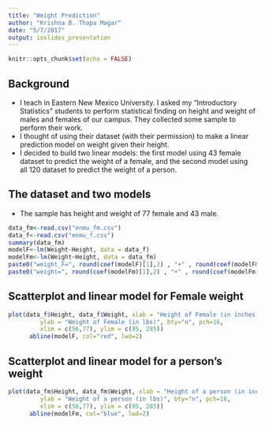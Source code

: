 ```yaml
---
title: "Weight Prediction"
author: "Krishna B. Thapa Magar"
date: "5/7/2017"
output: ioslides_presentation
---
```


```r
knitr::opts_chunk$set(echo = FALSE)
```

## Background

- I teach in Eastern New Mexico University. I asked my "Introductory Statistics" students to perform statistical finding on height and weight of males and females of our campus. They collected some sample to perform their work.
- I thought of using their dataset (with their permission) to make a linear prediction model on weight given their height.
- I decided to build two linear models: the first model using 43 female dataset to predict the weight of a female, and the second model using all 120 dataset to predict the weight of a person. 



## The dataset and two models

- The sample has height and weight of 77 female and 43 male.

```r
data_fm<-read.csv("enmu_fm.csv")
data_f<-read.csv("enmu_f.csv")
summary(data_fm)
modelF<-lm(Weight~Height, data = data_f)
modelFm<-lm(Weight~Height, data = data_fm)
paste0("weight_F=", round(coef(modelF)[1],2) , "+" , round(coef(modelFm)[2],2) , "*" , "height_F")
paste0("weight=", round(coef(modelFm)[1],2) , "+" , round(coef(modelFm)[2],2) , "*" , "height")
```

## Scatterplot and linear model for Female weight

```r
plot(data_f$Height, data_f$Weight, xlab = "Height of Female (in inches)", 
         ylab = "Weight of Female (in lbs)", bty="n", pch=16,
         xlim = c(56,77), ylim = c(95, 285))
      abline(modelF, col="red", lwd=2)
```

## Scatterplot and linear model for a person's weight

```r
plot(data_fm$Height, data_fm$Weight, xlab = "Height of a person (in inches)", 
         ylab = "Weight of a person (in lbs)", bty="n", pch=16,
         xlim = c(56,77), ylim = c(95, 285))
      abline(modelFm, col="blue", lwd=2)
```

